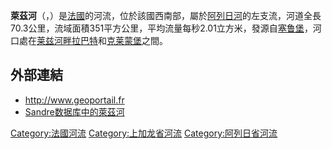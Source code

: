 {{About|[[法国|法国]]名为Lèze河流|其他名为“莱兹河”的河流|莱兹河 (消歧义)}}
{{noteTA
|G1=法国地名
|G2=单位
}}
{{Infobox river
  | name              = 萊茲河
  | native_name       = Lèze
  | image             = River Lèze - Beaumont.jpg
  | image_caption     = 流经[[莱兹河畔博蒙|莱兹河畔博蒙]]的萊茲河
  | image_alt         = The Lèze in Beaumont-sur-Lèze
  | image_size        =
  | source1_location  = [[塞鲁堡|塞鲁堡]]
  | source1_coordinates= {{coord|43|02|02|N|01|29|03|E}}
  | mouth_location    = [[阿列日河|阿列日河]]
  | mouth_coordinates = {{coord|43|27|48|N|01|25|07|E|display=inline,title}}
  | progression       = {{RAriège}}
  | subdivision_type1 = [[世界政區索引|国家]]
  | subdivision_name1 = {{FR}}
  | subdivision_type2 = [[大区_(法国)|大区]]
  | subdivision_name2 = {{flag|Occitanie}}
  | length            = {{convert|70.2|km|mi|abbr=on}}
  | source1_elevation = {{convert|570|m|ft|abbr=on}}
  | mouth_elevation   = {{convert|155|m|ft|abbr=on}}
  | discharge1_avg    = {{convert|2.01|m3/s|cuft/s|abbr=on}}
  | basin_size        = {{convert|351|km2|sqmi|abbr=on}}
}}
'''萊茲河'''（{{lang-fr|Lèze}}，{{IPA-fr|lɛz}}）是[[法國|法國]]的河流，位於該國西南部，屬於[[阿列日河|阿列日河]]的左支流，河道全長70.3公里，流域面積351平方公里，平均流量每秒2.01立方米，發源自[[塞鲁堡|塞鲁堡]]，河口處在[[莱兹河畔拉巴特|莱兹河畔拉巴特]]和[[克莱蒙堡|克莱蒙堡]]之間。

==外部連結==
*http://www.geoportail.fr {{Wayback|url=http://www.geoportail.fr/ |date=20101215171356 }}
*[http://sandre.eaufrance.fr/app/chainage/courdo/htm/O18-0400.php?cg=O18-0400 [[Sandre|Sandre]]数据库中的萊茲河]

{{France-geo-stub}}
[[Category:法國河流|Category:法國河流]]
[[Category:上加龙省河流|Category:上加龙省河流]]
[[Category:阿列日省河流|Category:阿列日省河流]]